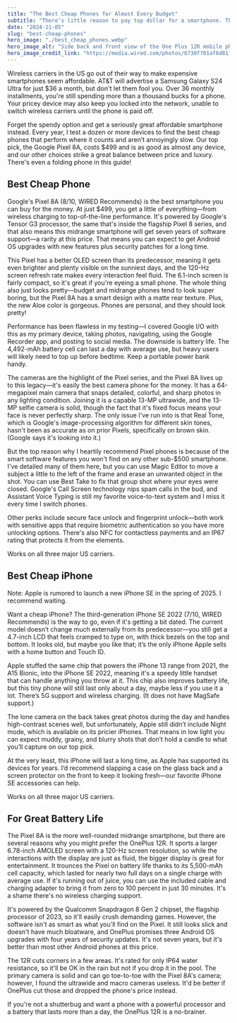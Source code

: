 ```yaml
---
title: "The Best Cheap Phones for Almost Every Budget"
subtitle: "There’s little reason to pay top dollar for a smartphone. These iPhones and Android devices—ranging from 150 to 500—stood up to WIRED’s testing."
date: "2024-11-05"
slug: "best-cheap-phones"
hero_image: "./best_cheap_phones.webp"
hero_image_alt: "Side back and front view of the One Plus 12R mobile phone a slim black phone with a floating diamond on the screen"
hero_image_credit_link: "https://media.wired.com/photos/6730f701af6d81f801caf818/master/w_640,c_limit/OnePlus%2012R%20Phone%20Abstract%20Background%20112024%20SOURCE%20OnePlus.jpg"
---
```


Wireless carriers in the US go out of their way to make expensive smartphones seem affordable. AT&T will advertise a Samsung Galaxy S24 Ultra for just $36 a month, but don't let them fool you. Over 36 monthly installments, you're still spending more than a thousand bucks for a phone. Your pricey device may also keep you locked into the network, unable to switch wireless carriers until the phone is paid off.

Forget the spendy option and get a seriously great affordable smartphone instead. Every year, I test a dozen or more devices to find the best cheap phones that perform where it counts and aren’t annoyingly slow. Our top pick, the Google Pixel 8A, costs $499 and is as good as almost any device, and our other choices strike a great balance between price and luxury. There's even a folding phone in this guide!

## Best Cheap Phone

Google's Pixel 8A (8/10, WIRED Recommends) is the best smartphone you can buy for the money. At just $499, you get a little of everything—from wireless charging to top-of-the-line performance. It's powered by Google's Tensor G3 processor, the same that's inside the flagship Pixel 8 series, and that also means this midrange smartphone will get seven years of software support—a rarity at this price. That means you can expect to get Android OS upgrades with new features plus security patches for a long time.

This Pixel has a better OLED screen than its predecessor, meaning it gets even brighter and plenty visible on the sunniest days, and the 120-Hz screen refresh rate makes every interaction feel fluid. The 6.1-inch screen is fairly compact, so it's great if you're eyeing a small phone. The whole thing also just looks pretty—budget and midrange phones tend to look super boring, but the Pixel 8A has a smart design with a matte rear texture. Plus, the new Aloe color is gorgeous. Phones are personal, and they should look pretty!

Performance has been flawless in my testing—I covered Google I/O with this as my primary device, taking photos, navigating, using the Google Recorder app, and posting to social media. The downside is battery life. The 4,492-mAh battery cell can last a day with average use, but heavy users will likely need to top up before bedtime. Keep a portable power bank handy.

The cameras are the highlight of the Pixel series, and the Pixel 8A lives up to this legacy—it's easily the best camera phone for the money. It has a 64-megapixel main camera that snaps detailed, colorful, and sharp photos in any lighting condition. Joining it is a capable 13-MP ultrawide, and the 13-MP selfie camera is solid, though the fact that it's fixed focus means your face is never perfectly sharp. The only issue I've run into is that Real Tone, which is Google's image-processing algorithm for different skin tones, hasn't been as accurate as on prior Pixels, specifically on brown skin. (Google says it's looking into it.)

But the top reason why I heartily recommend Pixel phones is because of the smart software features you won't find on any other sub-$500 smartphone. I've detailed many of them here, but you can use Magic Editor to move a subject a little to the left of the frame and erase an unwanted object in the shot. You can use Best Take to fix that group shot where your eyes were closed. Google's Call Screen technology nips spam calls in the bud, and Assistant Voice Typing is still my favorite voice-to-text system and I miss it every time I switch phones.

Other perks include secure face unlock and fingerprint unlock—both work with sensitive apps that require biometric authentication so you have more unlocking options. There's also NFC for contactless payments and an IP67 rating that protects it from the elements.

Works on all three major US carriers.

## Best Cheap iPhone

Note: Apple is rumored to launch a new iPhone SE in the spring of 2025. I recommend waiting.

Want a cheap iPhone? The third-generation iPhone SE 2022 (7/10, WIRED Recommends) is the way to go, even if it's getting a bit dated. The current model doesn’t change much externally from its predecessor—you still get a 4.7-inch LCD that feels cramped to type on, with thick bezels on the top and bottom. It looks old, but maybe you like that; it’s the only iPhone Apple sells with a home button and Touch ID.

Apple stuffed the same chip that powers the iPhone 13 range from 2021, the A15 Bionic, into the iPhone SE 2022, meaning it's a speedy little handset that can handle anything you throw at it. This chip also improves battery life, but this tiny phone will still last only about a day, maybe less if you use it a lot. There’s 5G support and wireless charging. (It does not have MagSafe support.)

The lone camera on the back takes great photos during the day and handles high-contrast scenes well, but unfortunately, Apple still didn’t include Night mode, which is available on its pricier iPhones. That means in low light you can expect muddy, grainy, and blurry shots that don’t hold a candle to what you’ll capture on our top pick.

At the very least, this iPhone will last a long time, as Apple has supported its devices for years. I’d recommend slapping a case on the glass back and a screen protector on the front to keep it looking fresh—our favorite iPhone SE accessories can help.

Works on all three major US carriers.

## For Great Battery Life

The Pixel 8A is the more well-rounded midrange smartphone, but there are several reasons why you might prefer the OnePlus 12R. It sports a larger 6.78-inch AMOLED screen with a 120-Hz screen resolution, so while the interactions with the display are just as fluid, the bigger display is great for entertainment. It trounces the Pixel on battery life thanks to its 5,500-mAh cell capacity, which lasted for nearly two full days on a single charge with average use. If it's running out of juice, you can use the included cable and charging adapter to bring it from zero to 100 percent in just 30 minutes. It's a shame there's no wireless charging support.

It's powered by the Qualcomm Snapdragon 8 Gen 2 chipset, the flagship processor of 2023, so it'll easily crush demanding games. However, the software isn't as smart as what you'll find on the Pixel. It still looks slick and doesn't have much bloatware, and OnePlus promises three Android OS upgrades with four years of security updates. It's not seven years, but it's better than most other Android phones at this price.

The 12R cuts corners in a few areas. It's rated for only IP64 water resistance, so it'll be OK in the rain but not if you drop it in the pool. The primary camera is solid and can go toe-to-toe with the Pixel 8A's camera; however, I found the ultrawide and macro cameras useless. It'd be better if OnePlus cut those and dropped the phone's price instead.

If you're not a shutterbug and want a phone with a powerful processor and a battery that lasts more than a day, the OnePlus 12R is a no-brainer.